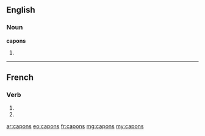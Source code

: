 ==English==

===Noun===
'''capons'''

# {{plural of|capon}}

----

==French==

===Verb===
{{fr-verb-form}}

# {{conjugation of|caper||1|p|pres|ind|lang=fr}}
# {{conjugation of|caper||1|p|imp|lang=fr}}

[[ar:capons]]
[[eo:capons]]
[[fr:capons]]
[[mg:capons]]
[[my:capons]]